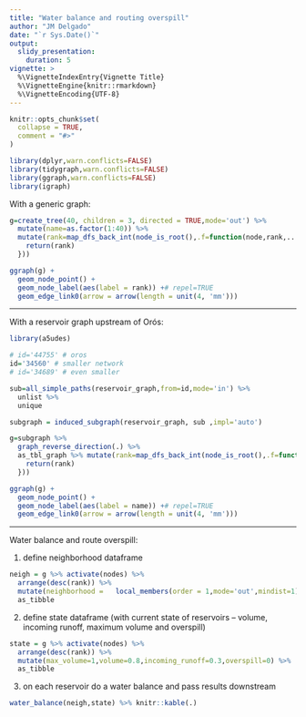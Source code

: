 ```yaml
---
title: "Water balance and routing overspill"
author: "JM Delgado"
date: "`r Sys.Date()`"
output:
  slidy_presentation:
    duration: 5    
vignette: >
  %\VignetteIndexEntry{Vignette Title}
  %\VignetteEngine{knitr::rmarkdown}
  %\VignetteEncoding{UTF-8}
---
```


```r
knitr::opts_chunk$set(
  collapse = TRUE,
  comment = "#>"
)

library(dplyr,warn.conflicts=FALSE)
library(tidygraph,warn.conflicts=FALSE)
library(ggraph,warn.conflicts=FALSE)
library(igraph)

```

With a generic graph:

```r



g=create_tree(40, children = 3, directed = TRUE,mode='out') %>%
  mutate(name=as.factor(1:40)) %>%
  mutate(rank=map_dfs_back_int(node_is_root(),.f=function(node,rank,...) {
    return(rank)  
  }))

ggraph(g) +
  geom_node_point() +
  geom_node_label(aes(label = rank)) +# repel=TRUE
  geom_edge_link0(arrow = arrow(length = unit(4, 'mm')))
```

---

With a reservoir graph upstream of Orós:

```r

library(a5udes)

# id='44755' # oros
id='34560' # smaller network
# id='34689' # even smaller

sub=all_simple_paths(reservoir_graph,from=id,mode='in') %>%
  unlist %>%
  unique

subgraph = induced_subgraph(reservoir_graph, sub ,impl='auto')

g=subgraph %>%
  graph_reverse_direction(.) %>%
  as_tbl_graph %>% mutate(rank=map_dfs_back_int(node_is_root(),.f=function(node,rank,...) {
    return(rank)  
  }))

ggraph(g) +
  geom_node_point() +
  geom_node_label(aes(label = name)) +# repel=TRUE
  geom_edge_link0(arrow = arrow(length = unit(4, 'mm')))
```

---

Water balance and route overspill:

1. define neighborhood dataframe
```r
neigh = g %>% activate(nodes) %>%
  arrange(desc(rank)) %>%
  mutate(neighborhood =   local_members(order = 1,mode='out',mindist=1)) %>%
  as_tibble
```
2. define state dataframe (with current state of reservoirs -- volume, incoming runoff, maximum volume and overspill)
```r
state = g %>% activate(nodes) %>%
  arrange(desc(rank)) %>%
  mutate(max_volume=1,volume=0.8,incoming_runoff=0.3,overspill=0) %>%
  as_tibble
```

3. on each reservoir do a water balance and pass results downstream

```r
water_balance(neigh,state) %>% knitr::kable(.)
```
